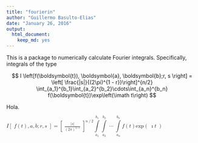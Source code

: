 ```yaml
---
title: "fourierin"
author: "Guillermo Basulto-Elias"
date: "January 26, 2016"
output: 
  html_document: 
    keep_md: yes
---
```


This is a package to numerically calculate Fourier integrals. Specifically, integrals of the type

$$
I \left[f(\boldsymbol{t}), \boldsymbol{a}, 
  \boldsymbol{b};r, s \right]
  = \left[ \frac{|s|}{(2\pi)^{1 - r}}\right]^{n/2}
  \int_{a_1}^{b_1}\int_{a_2}^{b_2}\cdots\int_{a_n}^{b_n}
  f(\boldsymbol{t})\exp\left(\imath t\right)
$$

Hola.

<!-- begin MathToWeb -->
<!-- (your LaTeX) $I \left[f(\boldsymbol{t}), \boldsymbol{a}, 
  \boldsymbol{b};r, s \right]
  = \left[ \frac{|s|}{(2\pi)^{1 - r}}\right]^{n/2}
  \int_{a_1}^{b_1}\int_{a_2}^{b_2}\cdots\int_{a_n}^{b_n}
  f(\boldsymbol{t})\exp\left(\imath t\right)$ -->
<math xmlns="http://www.w3.org/1998/Math/MathML">
<mrow>
	<mi>I</mi>
	<mrow>
		<mo rspace="0.3em" lspace="0em" stretchy="true" fence="true" form="prefix">[</mo>
		<mi>f</mi>
		<mrow>
			<mo form="prefix">(</mo>
			<mi mathvariant="bold">t</mi>
			<mo form="postfix">)</mo>
		</mrow>
		<mo>,</mo>
		<mi mathvariant="bold">a</mi>
		<mo>,</mo>
		<mi mathvariant="bold">b</mi>
		<mo>;</mo>
		<mi>r</mi>
		<mo>,</mo>
		<mi>s</mi>
		<mo rspace="0em" lspace="0.3em" stretchy="true" fence="true" form="postfix">]</mo>
	</mrow>
	<mo>=</mo>
	<msup>
		<mrow>
			<mo rspace="0.3em" lspace="0em" stretchy="true" fence="true" form="prefix">[</mo>
			<mfrac linethickness="1">
				<mrow>
					<mo>|</mo>
					<mi>s</mi>
					<mo>|</mo>
				</mrow>
				<mrow>
					<msup>
						<mrow>
							<mo form="prefix">(</mo>
							<mn>2</mn>
							<mi>&#x003C0;</mi>
							<mo form="postfix">)</mo>
						</mrow>
						<mrow>
							<mn>1</mn>
							<mo>-</mo>
							<mi>r</mi>
						</mrow>
					</msup>
				</mrow>
			</mfrac>
			<mo rspace="0em" lspace="0.3em" stretchy="true" fence="true" form="postfix">]</mo>
		</mrow>
		<mrow>
			<mi>n</mi>
			<mo>&#x0002F;</mo>
			<mn>2</mn>
		</mrow>
	</msup>
	<mstyle displaystyle="true">
		<munderover>
			<mo>&#x0222B;</mo>
			<mrow>
				<msub>
					<mi>a</mi>
					<mn>1</mn>
				</msub>
			</mrow>
			<mrow>
				<msub>
					<mi>b</mi>
					<mn>1</mn>
				</msub>
			</mrow>
		</munderover>
	</mstyle>
	<mstyle displaystyle="true">
		<munderover>
			<mo>&#x0222B;</mo>
			<mrow>
				<msub>
					<mi>a</mi>
					<mn>2</mn>
				</msub>
			</mrow>
			<mrow>
				<msub>
					<mi>b</mi>
					<mn>2</mn>
				</msub>
			</mrow>
		</munderover>
	</mstyle>
	<mo>&#x022EF;</mo>
	<mstyle displaystyle="true">
		<munderover>
			<mo>&#x0222B;</mo>
			<mrow>
				<msub>
					<mi>a</mi>
					<mi>n</mi>
				</msub>
			</mrow>
			<mrow>
				<msub>
					<mi>b</mi>
					<mi>n</mi>
				</msub>
			</mrow>
		</munderover>
	</mstyle>
	<mi>f</mi>
	<mrow>
		<mo form="prefix">(</mo>
		<mi mathvariant="bold">t</mi>
		<mo form="postfix">)</mo>
	</mrow>
	<mi>exp</mi>
	<mrow>
		<mo rspace="0.3em" lspace="0em" stretchy="true" fence="true" form="prefix">(</mo>
		<mo>&#x00131;</mo>
		<mi>t</mi>
		<mo rspace="0em" lspace="0.3em" stretchy="true" fence="true" form="postfix">)</mo>
	</mrow>
</mrow>
</math>
<!-- end MathToWeb -->
